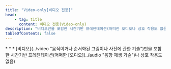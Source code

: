 ```yaml
---
title: "Video-only[비디오 전용]"
head:
    - tag: title
      content: 비디오 전용(Video-only)
description: "비디오만을 포함한 시간기반 프레젠테이션(어떠한 오디오나 상호 작용도 없음)"
tableOfContents: false
---
```


<Badge text="WCAG2" variant="note" size="large" />
* * *
[비디오](../video "움직이거나 순서화된 그림이나 사진에 관한 기술")만을 포함한 시간기반 프레젠테이션(어떠한 [오디오](../audio "음향 재생 기술")나 상호 작용도 없음)

